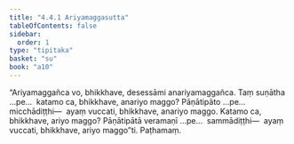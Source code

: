 ```yaml
---
title: "4.4.1 Ariyamaggasutta"
tableOfContents: false
sidebar:
  order: 1
type: "tipitaka"
basket: "su"
book: "a10"
---
```



<DynamicBreadcrumb />

<Division number="189" book="a10">

<Paragraph number="1355" book="a10">
“Ariyamaggañca vo, bhikkhave, desessāmi anariyamaggañca. Taṃ suṇātha …pe…  katamo ca, bhikkhave, anariyo maggo? Pāṇātipāto …pe…  micchādiṭṭhi—  ayaṃ vuccati, bhikkhave, anariyo maggo.
</Paragraph>

<Paragraph number="1356" book="a10">
Katamo ca, bhikkhave, ariyo maggo? Pāṇātipātā veramaṇī …pe…  sammādiṭṭhi—  ayaṃ vuccati, bhikkhave, ariyo maggo”ti.

</Paragraph>
</Division>

<Paragraph number="1357" type="center" book="a10">
Paṭhamaṃ.
</Paragraph>